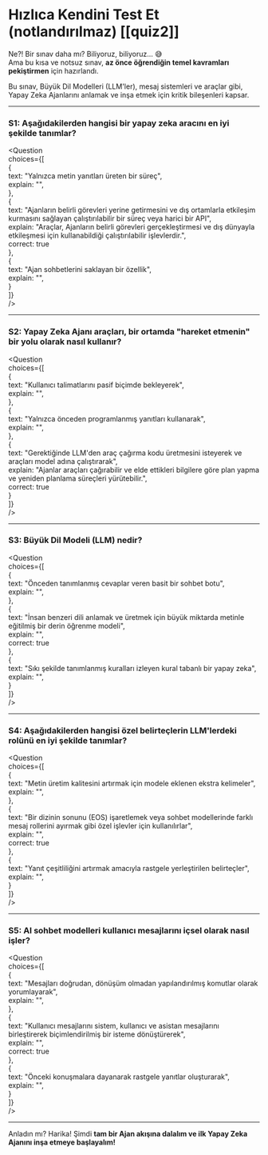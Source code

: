 # Hızlıca Kendini Test Et (notlandırılmaz) [[quiz2]]  

Ne?! Bir sınav daha mı? Biliyoruz, biliyoruz... 😅  
Ama bu kısa ve notsuz sınav, **az önce öğrendiğin temel kavramları pekiştirmen** için hazırlandı.

Bu sınav, Büyük Dil Modelleri (LLM'ler), mesaj sistemleri ve araçlar gibi, Yapay Zeka Ajanlarını anlamak ve inşa etmek için kritik bileşenleri kapsar.

---

### S1: Aşağıdakilerden hangisi bir yapay zeka aracını en iyi şekilde tanımlar?

<Question  
choices={[  
{  
text: "Yalnızca metin yanıtları üreten bir süreç",  
explain: "",  
},  
{  
text: "Ajanların belirli görevleri yerine getirmesini ve dış ortamlarla etkileşim kurmasını sağlayan çalıştırılabilir bir süreç veya harici bir API",  
explain: "Araçlar, Ajanların belirli görevleri gerçekleştirmesi ve dış dünyayla etkileşmesi için kullanabildiği çalıştırılabilir işlevlerdir.",  
correct: true  
},  
{  
text: "Ajan sohbetlerini saklayan bir özellik",  
explain: "",  
}  
]}  
/>

---

### S2: Yapay Zeka Ajanı araçları, bir ortamda "hareket etmenin" bir yolu olarak nasıl kullanır?

<Question  
choices={[  
{  
text: "Kullanıcı talimatlarını pasif biçimde bekleyerek",  
explain: "",  
},  
{  
text: "Yalnızca önceden programlanmış yanıtları kullanarak",  
explain: "",  
},  
{  
text: "Gerektiğinde LLM'den araç çağırma kodu üretmesini isteyerek ve araçları model adına çalıştırarak",  
explain: "Ajanlar araçları çağırabilir ve elde ettikleri bilgilere göre plan yapma ve yeniden planlama süreçleri yürütebilir.",  
correct: true  
}  
]}  
/>

---

### S3: Büyük Dil Modeli (LLM) nedir?

<Question  
choices={[  
{  
text: "Önceden tanımlanmış cevaplar veren basit bir sohbet botu",  
explain: "",  
},  
{  
text: "İnsan benzeri dili anlamak ve üretmek için büyük miktarda metinle eğitilmiş bir derin öğrenme modeli",  
explain: "",  
correct: true  
},  
{  
text: "Sıkı şekilde tanımlanmış kuralları izleyen kural tabanlı bir yapay zeka",  
explain: "",  
}  
]}  
/>

---

### S4: Aşağıdakilerden hangisi özel belirteçlerin LLM'lerdeki rolünü en iyi şekilde tanımlar?

<Question  
choices={[  
{  
text: "Metin üretim kalitesini artırmak için modele eklenen ekstra kelimeler",  
explain: "",  
},  
{  
text: "Bir dizinin sonunu (EOS) işaretlemek veya sohbet modellerinde farklı mesaj rollerini ayırmak gibi özel işlevler için kullanılırlar",  
explain: "",  
correct: true  
},  
{  
text: "Yanıt çeşitliliğini artırmak amacıyla rastgele yerleştirilen belirteçler",  
explain: "",  
}  
]}  
/>

---

### S5: AI sohbet modelleri kullanıcı mesajlarını içsel olarak nasıl işler?

<Question  
choices={[  
{  
text: "Mesajları doğrudan, dönüşüm olmadan yapılandırılmış komutlar olarak yorumlayarak",  
explain: "",  
},  
{  
text: "Kullanıcı mesajlarını sistem, kullanıcı ve asistan mesajlarını birleştirerek biçimlendirilmiş bir isteme dönüştürerek",  
explain: "",  
correct: true  
},  
{  
text: "Önceki konuşmalara dayanarak rastgele yanıtlar oluşturarak",  
explain: "",  
}  
]}  
/>

---

Anladın mı? Harika! Şimdi **tam bir Ajan akışına dalalım ve ilk Yapay Zeka Ajanını inşa etmeye başlayalım!**
